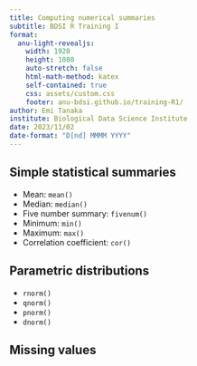 ```yaml
---
title: Computing numerical summaries
subtitle: BDSI R Training I
format:
  anu-light-revealjs:
    width: 1920
    height: 1080
    auto-stretch: false
    html-math-method: katex
    self-contained: true
    css: assets/custom.css
    footer: anu-bdsi.github.io/training-R1/
author: Emi Tanaka
institute: Biological Data Science Institute
date: 2023/11/02
date-format: "D[nd] MMMM YYYY"
---
```


## Simple statistical summaries 

- Mean: `mean()`
- Median: `median()`
- Five number summary: `fivenum()`
- Minimum: `min()`
- Maximum: `max()`
- Correlation coefficient: `cor()`


## Parametric distributions 

- `rnorm()`
- `qnorm()`
- `pnorm()`
- `dnorm()`

## Missing values